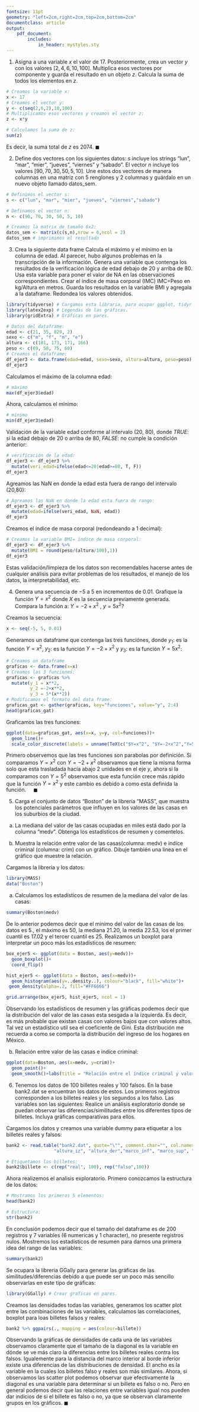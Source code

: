 ```yaml
---
fontsize: 11pt
geometry: "left=2cm,right=2cm,top=2cm,bottom=2cm"
documentclass: article
output:
    pdf_document:
        includes:
            in_header: mystyles.sty
---
```

\begin{table}[ht]
\centering
\begin{tabular}{c}
\textbf{Maestría en Computo Estadístico}\\
\textbf{Programación y análisis de algoritmos} \\
\textbf{Tarea 1}\\
\today \\
\emph{Enrique Santibáñez Cortés}\\
Repositorio de Git: \href{https://github.com/Enriquesec/Programcion_y_analisis_de_algoritmos/blob/master/Tarea_1/Tarea_1_Programaci%C3%B3n/T1_Enrique_Santib%C3%A1%C3%B1ez_Cort%C3%A9s.pdf}{Tarea 1, IE}.
\end{tabular}
\end{table}

1. Asigna a una variable $x$ el valor de 17. Posteriormente, crea un vector $y$ con los valores
$[2,4,6,10,100]$. Multiplica esos vectores por componente y guarda el resultado en un objeto $z$. Calcula la suma de todos los elementos en $z$.

\res
```r
# Creamos la variable x:
x <- 17
# Creamos el vector y:
y <- c(seq(2,6,2),10,100)
# Multiplicamos esos vectores y creamos el vector z:
z <- x*y

# Calculamos la suma de z:
sum(z)
```
Es decir, la suma total de $z$ es 2074. $\blacksquare$

2. Define dos vectores con los siguientes datos: $s$ incluye los strings “lun”, “mar”, “mier”, “jueves”,
“viernes” y “sabado”. El vector $n$ incluye los valores $[90, 70, 30, 50, 5, 10]$. Une estos dos
vectores de manera columnas en una matriz con 5 renglones y 2 columnas y guárdalo en un nuevo objeto llamado datos\_sem. 

\res
```r
# Definimos el vector s:
s <- c("lun", "mar", "mier", "jueves", "viernes","sabado")

# Definamos el vector n:
n <- c(90, 70, 30, 50, 5, 10)

# Creamos la matrix de tamaño 6x2:
datos_sem <- matrix(c(s,n),nrow = 6,ncol = 2)
datos_sem # imprimimos el resultado
```

3. Crea la siguiente data frame
\begin{figure}[H]
\centering
\includegraphics{imagen_2.png}
\end{figure}
Calcula el máximo y el mínimo en la columna de edad. Al parecer, hubo algunos problemas en la transcripción de la información. Genera una variable que contenga los resultados de la verificación lógica de edad debajo de 20 y arriba de 80. Usa esta variable para poner el valor de NA en las observaciones correspondientes. 
Crear el índice de masa corporal (IMC) IMC=Peso en kg/Altura en metros. Guarda los resultados en la variable BMI y agregala a la dataframe. Redondea los valores obtenidos.

\res
```r
library(tidyverse) # Cargamos esta libraria, para ocupar ggplot, tidyr and dplyr.
library(latex2exp) # Legendas de las gráficas.
library(gridExtra) # Gráficas en pares.

# Datos del dataframe:
edad <- c(21, 35, 829, 2) 
sexo <- c("m", "f", "m", "e")
altura <- c(181, 173, 171, 166)
peso <- c(69, 58, 75, 60)
# Creamos el dataframe:
df_ejer3 <- data.frame(edad=edad, sexo=sexo, altura=altura, peso=peso)
df_ejer3
```
Calculamos el máximo de la columna edad:
```r
# máximo
max(df_ejer3$edad)
```
Ahora, calculamos el mínimo: 
```r
# mínimo
min(df_ejer3$edad)
```

Validación de la variable edad conforme al intervalo (20, 80), donde $TRUE$: si la edad debajo de 20 o arriba de 80, $FALSE$: no cumple la condición anterior:
```r
# verificación de la edad:
df_ejer3 <- df_ejer3 %>% 
  mutate(veri_edad=ifelse(edad<=20|edad>=80, T, F))
df_ejer3
```
Agreamos las NaN en donde la edad esta fuera de rango del intervalo (20,80):
```r
# Agreamos las NaN en donde la edad esta fuera de rango:
df_ejer3 <- df_ejer3 %>% 
  mutate(edad=ifelse(veri_edad, NaN, edad))
df_ejer3
```
Creamos el índice de masa corporal (redondeando a 1 decimal):
```r
# Creamos la variable BMI= índice de masa corporal:
df_ejer3 <- df_ejer3 %>%
  mutate(BMI = round(peso/(altura/100),1)) 
df_ejer3
```
Estas validación/limpieza de los datos son recomendables hacerse antes de cualquier análisis para evitar problemas de los resultados, el manejo de los datos, la interpretabilidad, etc.

4. Genera una secuencia de $-5$ a $5$ en incrementos de $0.01$. Grafique la función $Y=x^2$ donde $X$ es la secuencia previamente generada. Compara la función a: $Y= -2 + x^2$ , $y = 5 x^2$?

\res
Creamos la secuencia:
```r
x <- seq(-5, 5, 0.01)
```
Generamos un dataframe que contenga las tres funciónes, donde $y_1$: es la función $Y=x^2$, $y_2$: es la función $Y=-2+x^2$ y $y_3$: es la función $Y=5x^2$:
```r
# Creamos un dataframe
graficas <- data.frame(x=x)
# Creamos las 3 funciones:
graficas <- graficas %>%
  mutate(y_1 = x**2,
         y_2 =-2+x**2,
         y_3 = 5*(x**2))
# Modificamos el formato del data frame:
graficas_gat <- gather(graficas, key="funciones", value="y", 2:4)
head(graficas_gat)
```
Graficamos las tres funciones:
```r
ggplot(data=graficas_gat, aes(x=x, y=y, col=funciones))+
  geom_line()+
  scale_color_discrete(labels = unname(TeX(c("$Y=x^2", "$Y=-2+x^2","Y=5x^2") )))
```
Primero observemos que las tres funciones son parabolas por definición. Si comparamos $Y=x^2$ con $Y=-2+x^2$ observamos que tiene la misma forma solo que esta trasladada hacía abajo 2 unidades en el eje $y$, ahora si la comparamos con $Y=5^2$ observamos que esta función crece más rápido que la función $Y=x^2$ y este cambio es debido a como esta definida la función. $\ \ \ \ \blacksquare$


5. Carga el conjunto de datos “Boston” de la librería “MASS”, que muestra los potenciales parámetros que influyen en los valores de las casas en los suburbios de la ciudad.
a. La mediana del valor de las casas ocupadas en miles está dado por la columna “medv”. Obtenga los estadísticos de resumen y comentelos.

b. Muestra la relación entre valor de las casas(columna: medv) e indíce criminal (columna: crim) con un gráfico. Dibuje también una línea en el gráfico que muestre la relación.

\res
Cargamos la librería y los datos:
```r
library(MASS)
data("Boston")
```
a. Calculamos los estadísticos de resumen de la mediana del valor de las casas:
```r
summary(Boston$medv)
```
De lo anterior podemos decir que el minimo del valor de las casas de los datos es 5., el máximo es 50, la mediana 21.20, la media 22.53, los el primer cuantil es 17.02 y el tercer cuantil es 25. Realizamos un boxplot para interpretar un poco más los estadísticos de resumen:
```r
box_ejer5 <- ggplot(data = Boston, aes(y=medv))+
  geom_boxplot()+
  coord_flip()

hist_ejer5 <- ggplot(data = Boston, aes(x=medv))+
  geom_histogram(aes(y=..density..), colour="black", fill="white")+
 geom_density(alpha=.2, fill="#FF6666") 

grid.arrange(box_ejer5, hist_ejer5, ncol = 1)
```
Observando los estadísticos de resumen y las gráficas podemos decir que la distribución del valor de las casas esta sesgada a la izquierda. Es decir, es más probable que existan casas con valores bajos que con valores altos. Tal vez un estadístico util sea el coeficiente de Gini. Esta distribución me recuerda a como se comporta la distribución del ingreso de los hogares en México.

b. Relación entre valor de las casas e indíce criminal:
```r
ggplot(data=Boston, aes(x=medv, y=crim))+
  geom_point()+
  geom_smooth()+labs(title = "Relación entre el índice criminal y valor casa")
```

6. Tenemos los datos de 100 billetes reales y 100 falsos. En la base bank2.dat se encuentran los datos de estos. Los primeros registros corresponden a los billetes reales y los segundos a los falso. Las variables son las siguientes:
\begin{itemize}
\item $X1: $ Ancho,
\item $X2: $ Altura, medida desde el lado izquierdo
\item $X3: $ Altura, medida desde el lado derecho
\item $X4: $ Distancia del marco interior al borde inferior
\item $X5: $ Distancia del marco interior al borde superior
\item $X6: $ Tamaño de la diagonal.
\end{itemize}
Realice un análisis exploratorio donde se puedan observar las diferencias/similitudes entre los diferentes tipos de billetes. Incluya gráficas comparativas para ellos.

\res
Cargamos los datos y creamos una variable dummy para etiquetar a los billetes reales y falsos:
```r
bank2 <- read.table("bank2.dat", quote="\"", comment.char="", col.names=c("ancho", 
                  "altura_iz", "altura_der","marco_inf", "marco_sup", "diagonal"))

# Etiquetamos los billetes:
bank2$billete <- c(rep("real", 100), rep("falso",100))
```
Ahora realizemos el analisis exploratorio. Primero conozcamos la estructura de los datos:
```r
# Mostramos los primeros 5 elementos:
head(bank2)

# Estructura:
str(bank2)
```
En conclusión podemos decir que el tamaño del dataframe es de 200 registros y 7 variables (6 numericas y 1 character), no presente registros nulos. Mostremos los estadísticos de resumen para darnos una primera idea del rango de las variables:
```r
summary(bank2)
```
Se ocupara la libreria GGally para generar las gráficas de las similitudes/diferencias debido a que puede ser un poco más sencillo observarlas en este tipo de gráficas:
```r
library(GGally) # Crear graficas en pares.
```
Creamos las densidades todas las variables, generamos los scatter plot entre las combinaciones de las variables, calculamos las correlaciones, boxplot para loas billetes falsos y reales:
\newpage 
```r
bank2 %>% ggpairs(., mapping = aes(colour=billete))
```

Observando la gráficas de densidades de cada una de las variables observamos claramente que el tamaño de la diagonal es la variable en dónde se ve más claro la diferencias entre los billetes reales contra los falsos. Igualemente para la distancia del marco interior al borde inferior existe una diferencias de las distribuciones de densidad. El ancho es la variable en la cuales los billetes falso y reales son más similares. Ahora, si observamos las scatter plot podemos observar que efectivamente la diagonal es una variable para determinar si un billete es falso o no. Pero en general podemos decir que las relaciones entre variables igual nos pueden dar indicios de si el billete es falso o no, ya que se observan claramente grupos en los gráficos. $\blacksquare$

